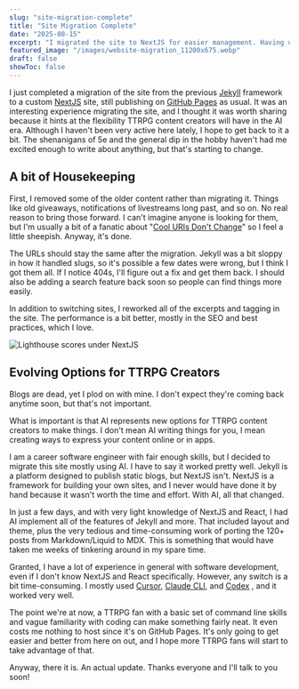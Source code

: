 ```yaml
---
slug: "site-migration-complete"
title: "Site Migration Complete"
date: "2025-08-15"
excerpt: "I migrated the site to NextJS for easier management. Having used AI for this I reflect a bit on the future of TTRPG content."
featured_image: "/images/website-migration_11200x675.webp"
draft: false
showToc: false
---
```

I just completed a migration of the site from the previous [Jekyll](https://jekyllrb.com/) framework to a custom [NextJS](https://nextjs.org/) site, still publishing on [GitHub Pages](https://pages.github.com/) as usual. It was an interesting experience migrating the site, and I thought it was worth sharing because it hints at the flexibility TTRPG content creators will have in the AI era. Although I haven't been very active here lately, I hope to get back to it a bit. The shenanigans of 5e and the general dip in the hobby haven't had me excited enough to write about anything, but that's starting to change.

## A bit of Housekeeping

First, I removed some of the older content rather than migrating it. Things like old giveaways, notifications of livestreams long past, and so on. No real reason to bring those forward. I can't imagine anyone is looking for them, but I'm usually a bit of a fanatic about "[Cool URIs Don't Change](https://www.w3.org/Provider/Style/URI.html)" so I feel a little sheepish. Anyway, it's done.

The URLs should stay the same after the migration. Jekyll was a bit sloppy in how it handled slugs, so it's possible a few dates were wrong, but I think I got them all. If I notice 404s, I'll figure out a fix and get them back. I should also be adding a search feature back soon so people can find things more easily.

In addition to switching sites, I reworked all of the excerpts and tagging in the site. The performance is a bit better, mostly in the SEO and best practices, which I love.  

![Lighthouse scores under NextJS](/images/lighthouse_site_migration_20250815_2.webp)

## Evolving Options for TTRPG Creators

Blogs are dead, yet I plod on with mine. I don't expect they're coming back anytime soon, but that's not important.

What is important is that AI represents new options for TTRPG content creators to make things. I don't mean AI writing things for you, I mean creating ways to express your content online or in apps.

I am a career software engineer with fair enough skills, but I decided to migrate this site mostly using AI. I have to say it worked pretty well. Jekyll is a platform designed to publish static blogs, but NextJS isn't. NextJS is a framework for building your own sites, and I never would have done it by hand because it wasn't worth the time and effort. With AI, all that changed.

In just a few days, and with very light knowledge of NextJS and React, I had AI implement all of the features of Jekyll and more. That included layout and theme, plus the very tedious and time-consuming work of porting the 120+ posts from Markdown/Liquid to MDX. This is something that would have taken me weeks of tinkering around in my spare time.

Granted, I have a lot of experience in general with software development, even if I don't know NextJS and React specifically. However, any switch is a bit time-consuming. I mostly used [Cursor](https://www.cursor.com/), [Claude CLI](https://www.anthropic.com/docs/claude-cli), and [Codex](https://chatgpt.com/codex/) , and it worked very well.  

The point we're at now, a TTRPG fan with a basic set of command line skills and vague familiarity with coding can make something fairly neat. It even costs me nothing to host since it's on GitHub Pages. It's only going to get easier and better from here on out, and I hope more TTRPG fans will start to take advantage of that.

Anyway, there it is. An actual update. Thanks everyone and I'll talk to you soon!
